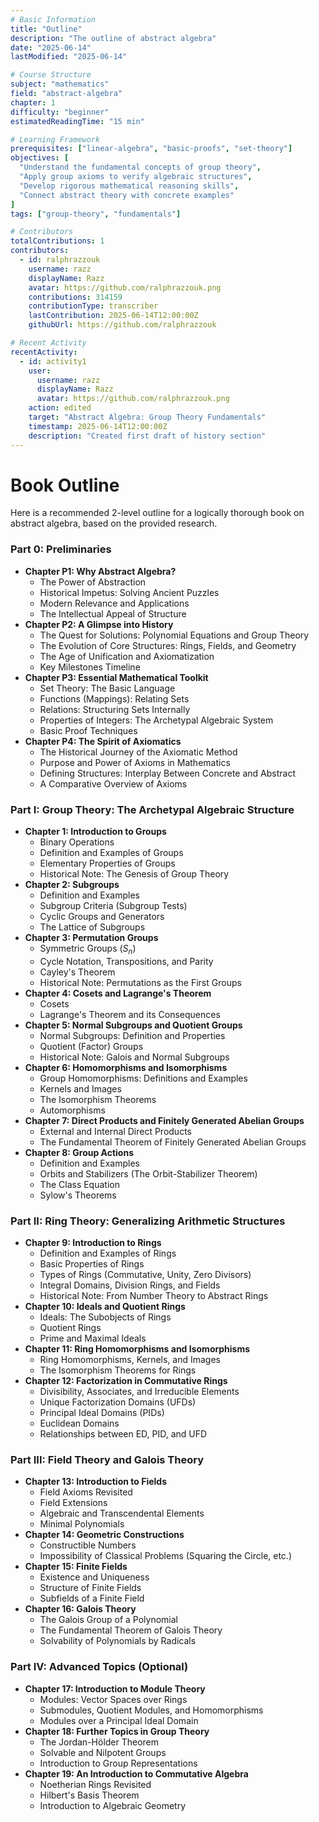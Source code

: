 ```yaml
---
# Basic Information
title: "Outline"
description: "The outline of abstract algebra"
date: "2025-06-14"
lastModified: "2025-06-14"

# Course Structure
subject: "mathematics"
field: "abstract-algebra"
chapter: 1
difficulty: "beginner"
estimatedReadingTime: "15 min"

# Learning Framework
prerequisites: ["linear-algebra", "basic-proofs", "set-theory"]
objectives: [
  "Understand the fundamental concepts of group theory",
  "Apply group axioms to verify algebraic structures", 
  "Develop rigorous mathematical reasoning skills",
  "Connect abstract theory with concrete examples"
]
tags: ["group-theory", "fundamentals"]

# Contributors
totalContributions: 1
contributors:
  - id: ralphrazzouk
    username: razz
    displayName: Razz
    avatar: https://github.com/ralphrazzouk.png
    contributions: 314159
    contributionType: transcriber
    lastContribution: 2025-06-14T12:00:00Z
    githubUrl: https://github.com/ralphrazzouk

# Recent Activity
recentActivity:
  - id: activity1
    user:
      username: razz
      displayName: Razz
      avatar: https://github.com/ralphrazzouk.png
    action: edited
    target: "Abstract Algebra: Group Theory Fundamentals"
    timestamp: 2025-06-14T12:00:00Z
    description: "Created first draft of history section"
---
```


# Book Outline

Here is a recommended 2-level outline for a logically thorough book on abstract algebra, based on the provided research.

### **Part 0: Preliminaries**
* **Chapter P1: Why Abstract Algebra?**
    * The Power of Abstraction
    * Historical Impetus: Solving Ancient Puzzles
    * Modern Relevance and Applications
    * The Intellectual Appeal of Structure
* **Chapter P2: A Glimpse into History**
    * The Quest for Solutions: Polynomial Equations and Group Theory
    * The Evolution of Core Structures: Rings, Fields, and Geometry
    * The Age of Unification and Axiomatization
    * Key Milestones Timeline
* **Chapter P3: Essential Mathematical Toolkit**
    * Set Theory: The Basic Language
    * Functions (Mappings): Relating Sets
    * Relations: Structuring Sets Internally
    * Properties of Integers: The Archetypal Algebraic System
    * Basic Proof Techniques
* **Chapter P4: The Spirit of Axiomatics**
    * The Historical Journey of the Axiomatic Method
    * Purpose and Power of Axioms in Mathematics
    * Defining Structures: Interplay Between Concrete and Abstract
    * A Comparative Overview of Axioms

### **Part I: Group Theory: The Archetypal Algebraic Structure**
* **Chapter 1: Introduction to Groups**
    * Binary Operations
    * Definition and Examples of Groups
    * Elementary Properties of Groups
    * Historical Note: The Genesis of Group Theory
* **Chapter 2: Subgroups**
    * Definition and Examples
    * Subgroup Criteria (Subgroup Tests)
    * Cyclic Groups and Generators
    * The Lattice of Subgroups
* **Chapter 3: Permutation Groups**
    * Symmetric Groups ($S_n$)
    * Cycle Notation, Transpositions, and Parity
    * Cayley's Theorem
    * Historical Note: Permutations as the First Groups
* **Chapter 4: Cosets and Lagrange's Theorem**
    * Cosets
    * Lagrange's Theorem and its Consequences
* **Chapter 5: Normal Subgroups and Quotient Groups**
    * Normal Subgroups: Definition and Properties
    * Quotient (Factor) Groups
    * Historical Note: Galois and Normal Subgroups
* **Chapter 6: Homomorphisms and Isomorphisms**
    * Group Homomorphisms: Definitions and Examples
    * Kernels and Images
    * The Isomorphism Theorems
    * Automorphisms
* **Chapter 7: Direct Products and Finitely Generated Abelian Groups**
    * External and Internal Direct Products
    * The Fundamental Theorem of Finitely Generated Abelian Groups
* **Chapter 8: Group Actions**
    * Definition and Examples
    * Orbits and Stabilizers (The Orbit-Stabilizer Theorem)
    * The Class Equation
    * Sylow's Theorems

### **Part II: Ring Theory: Generalizing Arithmetic Structures**
* **Chapter 9: Introduction to Rings**
    * Definition and Examples of Rings
    * Basic Properties of Rings
    * Types of Rings (Commutative, Unity, Zero Divisors)
    * Integral Domains, Division Rings, and Fields
    * Historical Note: From Number Theory to Abstract Rings
* **Chapter 10: Ideals and Quotient Rings**
    * Ideals: The Subobjects of Rings
    * Quotient Rings
    * Prime and Maximal Ideals
* **Chapter 11: Ring Homomorphisms and Isomorphisms**
    * Ring Homomorphisms, Kernels, and Images
    * The Isomorphism Theorems for Rings
* **Chapter 12: Factorization in Commutative Rings**
    * Divisibility, Associates, and Irreducible Elements
    * Unique Factorization Domains (UFDs)
    * Principal Ideal Domains (PIDs)
    * Euclidean Domains
    * Relationships between ED, PID, and UFD

### **Part III: Field Theory and Galois Theory**
* **Chapter 13: Introduction to Fields**
    * Field Axioms Revisited
    * Field Extensions
    * Algebraic and Transcendental Elements
    * Minimal Polynomials
* **Chapter 14: Geometric Constructions**
    * Constructible Numbers
    * Impossibility of Classical Problems (Squaring the Circle, etc.)
* **Chapter 15: Finite Fields**
    * Existence and Uniqueness
    * Structure of Finite Fields
    * Subfields of a Finite Field
* **Chapter 16: Galois Theory**
    * The Galois Group of a Polynomial
    * The Fundamental Theorem of Galois Theory
    * Solvability of Polynomials by Radicals

### **Part IV: Advanced Topics (Optional)**
* **Chapter 17: Introduction to Module Theory**
    * Modules: Vector Spaces over Rings
    * Submodules, Quotient Modules, and Homomorphisms
    * Modules over a Principal Ideal Domain
* **Chapter 18: Further Topics in Group Theory**
    * The Jordan-Hölder Theorem
    * Solvable and Nilpotent Groups
    * Introduction to Group Representations
* **Chapter 19: An Introduction to Commutative Algebra**
    * Noetherian Rings Revisited
    * Hilbert's Basis Theorem
    * Introduction to Algebraic Geometry